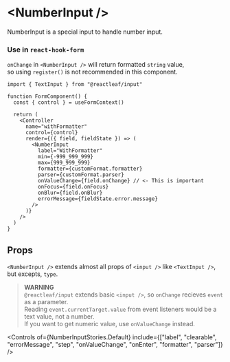 
<Meta of={NumberInputStories} />

# \<NumberInput />

NumberInput is a special input to handle number input.

<Canvas of={NumberInputStories.Default} />
<Canvas of={NumberInputStories.Formatter} />

### Use in `react-hook-form`

`onChange` in `<NumberInput />` will return formatted `string` value, \
so using `register()` is not recommended in this component.

```tsx
import { TextInput } from "@reactleaf/input"

function FormComponent() {
  const { control } = useFormContext()

  return (
    <Controller
      name="withFormatter"
      control={control}
      render={({ field, fieldState }) => (
        <NumberInput
          label="WithFormatter"
          min={-999_999_999}
          max={999_999_999}
          formatter={customFormat.formatter}
          parser={customFormat.parser}
          onValueChange={field.onChange} // <- This is important
          onFocus={field.onFocus}
          onBlur={field.onBlur}
          errorMessage={fieldState.error.message}
        />
      )}
    />
  )
}
```

## Props

`<NumberInput />` extends almost all props of `<input />` like `<TextInput />`, but excepts, `type`.

> **WARNING** \
> `@reactleaf/input` extends basic `<input />`, so `onChange` recieves `event` as a parameter. \
> Reading `event.currentTarget.value` from event listeners would be a text value, not a number. \
> If you want to get numeric value, use `onValueChange` instead.

<Controls
  of={NumberInputStories.Default}
  include={["label", "clearable", "errorMessage", "step", "onValueChange", "onEnter", "formatter", "parser"]}
/>
